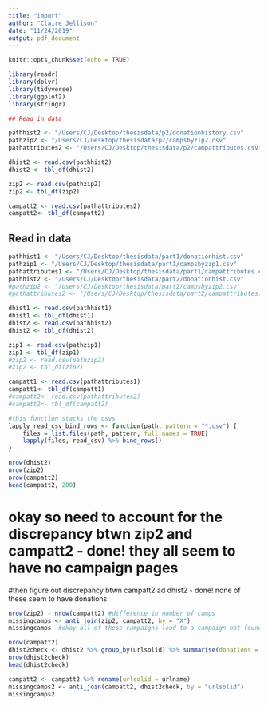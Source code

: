 ```yaml
---
title: "import"
author: "Claire Jellison"
date: "11/24/2019"
output: pdf_document
---
```


```r
knitr::opts_chunk$set(echo = TRUE)
```

```r
library(readr)
library(dplyr)
library(tidyverse)
library(ggplot2)
library(stringr)
```

```r
## Read in data 

pathhist2 <- "/Users/CJ/Desktop/thesisdata/p2/donationhistory.csv" 
pathzip2 <- "/Users/CJ/Desktop/thesisdata/p2/campsbyzip2.csv" 
pathattributes2 <- "/Users/CJ/Desktop/thesisdata/p2/campattributes.csv" 

dhist2 <- read.csv(pathhist2)
dhist2 <- tbl_df(dhist2)

zip2 <- read.csv(pathzip2)
zip2 <- tbl_df(zip2)

campatt2 <- read.csv(pathattributes2)
campatt2<- tbl_df(campatt2)

```

## Read in data 
```r
pathhist1 <- "/Users/CJ/Desktop/thesisdata/part1/donationhist.csv" 
pathzip1 <- "/Users/CJ/Desktop/thesisdata/part1/campsbyzip1.csv" 
pathattributes1 <- "/Users/CJ/Desktop/thesisdata/part1/campattributes.csv" 
pathhist2 <- "/Users/CJ/Desktop/thesisdata/part2/donationhist.csv" 
#pathzip2 <- "/Users/CJ/Desktop/thesisdata/part2/campsbyzip2.csv" 
#pathattributes2 <- "/Users/CJ/Desktop/thesisdata/part2/campattributes.csv" 

dhist1 <- read.csv(pathhist1)
dhist1 <- tbl_df(dhist1)
dhist2 <- read.csv(pathhist2)
dhist2 <- tbl_df(dhist2)

zip1 <- read.csv(pathzip1)
zip1 <- tbl_df(zip1)
#zip2 <- read.csv(pathzip2)
#zip2 <- tbl_df(zip2)

campatt1 <- read.csv(pathattributes1)
campatt1<- tbl_df(campatt1)
#campatt2<- read.csv(pathattributes2)
#campatt2<- tbl_df(campatt2)

```



```r
#this function stacks the csvs
lapply_read_csv_bind_rows <- function(path, pattern = "*.csv") {
    files = list.files(path, pattern, full.names = TRUE)
    lapply(files, read_csv) %>% bind_rows()
}
```

```r
nrow(dhist2)
nrow(zip2)
nrow(campatt2)
head(campatt2, 200)
```


# okay so need to account for the discrepancy btwn zip2 and campatt2 - done! they all seem to have no campaign pages
#then figure out discrepancy btwn campatt2 ad dhist2  - done! none of these seem to have donations

```r
nrow(zip2) - nrow(campatt2) #difference in number of camps
missingcamps <- anti_join(zip2, campatt2, by = "X")
missingcamps  #okay all of these campaigns lead to a campaign not found page so this seems fine
```

```r
nrow(campatt2)
dhist2check <- dhist2 %>% group_by(urlsolid) %>% summarise(donations = n_distinct(donation_id))
nrow(dhist2check)
head(dhist2check)
```

```r
campatt2 <- campatt2 %>% rename(urlsolid = urlname) 
missingcamps2 <- anti_join(campatt2, dhist2check, by = "urlsolid")  
missingcamps2
```


